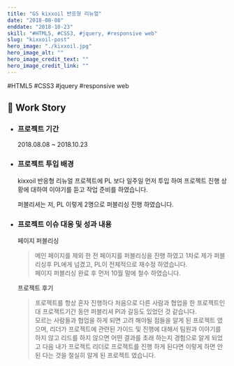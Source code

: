 ```yaml
---
title: "GS kixxoil 반응형 리뉴얼"
date: "2018-08-08"
enddate: "2018-10-23"
skill: "#HTML5, #CSS3, #jquery, #responsive web"
slug: "kixxoil-post"
hero_image: "./kixxoil.jpg"
hero_image_alt: ""
hero_image_credit_text: ""
hero_image_credit_link: ""
---
```


<div className="badge-wrap">
  <span className="badge badge-html">#HTML5</span>
  <span className="badge badge-css">#CSS3</span>
  <span className="badge badge-javscript">#jquery</span>
  <span className="badge badge-rwd">#responsive web</span>
</div>

## 🎤 Work Story

- ### 프로젝트 기간

  2018.08.08 ~ 2018.10.23

- ### 프로젝트 투입 배경

  kixxoil 반응형 리뉴얼 프로젝트에 PL 보다 일주일 먼저 투입 하여 프로젝트 진행 상황에 대하여 이야기를 듣고 작업 준비를 하였습니다.

  퍼블리셔는 저, PL 이렇게 2명으로 퍼블리싱 진행 하였습니다.

- ### 프로젝트 이슈 대응 및 성과 내용

  페이지 퍼블리싱

  > 메인 페이지를 제외 한 전 페이지를 퍼블리싱을 진행 하였고 1차로 제가 퍼블리싱후 PL에게 넘겼고, PL이 전체적으로 재수정 하였습니다.<br/>
  > 페이지 퍼블리싱 완료 후 먼저 10월 말에 철수 하였습니다.

  프로젝트 후기

  > 프로젝트를 항상 혼자 진행하다 처음으로 다른 사람과 협업을 한 프로젝트인대 프로젝트기간 동안 퍼블리셔 Pl과 갈등도 있었던 것 같습니다. <br/>
  > 모르는 사람들과 협업을 하게 되면 고려 해야될 점들을 알게 된 프로젝트 였으며, 리더가 프로젝트에 관련된 가이드 및 진행에 대해서 팀원과 이야기를 하지 않고 리드를 하지 않으면 어떤 결과를 초래 하는지 경험으로 알게 되었고 다음 내가 프로젝트 리더로 프로젝트를 진행 하게 된다면 이렇게 하면 안된 다는 것을 절실히 알게 된 프로젝트 였습니다.
